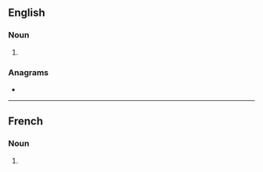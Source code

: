 ==English==

===Noun===
{{head|en|noun form}}

# {{plural of|nutriment|lang=en}}

===Anagrams===
* {{anagrams|en|a=eimnnrsttu|instrument}}

----

==French==

===Noun===
{{head|fr|noun plural form|g=m}}

# {{plural of|nutriment|lang=fr}}